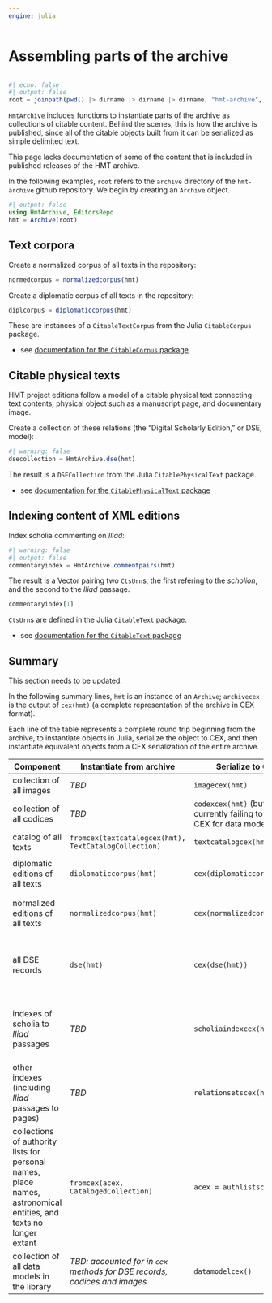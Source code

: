 ```yaml
---
engine: julia
---
```


# Assembling parts of the archive

```julia
```

```julia
#| echo: false
#| output: false
root = joinpath(pwd() |> dirname |> dirname |> dirname, "hmt-archive", "archive")
```



`HmtArchive` includes functions to instantiate parts of the archive as collections of citable content. Behind the scenes, this is how the archive is published, since all of the citable objects built from it can be serialized as simple delimited text.


::: {.callout-caution title="Documentation incomplete"}
This page lacks documentation of some of the content that is included
in published releases of the HMT archive.
:::

In the following examples, `root` refers to the `archive` directory of the `hmt-archive` github repository. We begin by creating an `Archive` object.





```julia
#| output: false
using HmtArchive, EditorsRepo
hmt = Archive(root)
```



## Text corpora

Create a normalized corpus of all texts in the repository:

```julia
normedcorpus = normalizedcorpus(hmt)
```
Create a diplomatic corpus of all texts in the repository:

```julia
diplcorpus = diplomaticcorpus(hmt)
```

These are  instances of a `CitableTextCorpus` from the Julia `CitableCorpus` package. 

- see [documentation for the `CitableCorpus` package](https://neelsmith.quarto.pub/citablecorpus/).



## Citable physical texts

HMT project editions follow a model of a citable physical text connecting text contents, physical object such as a manuscript page, and documentary image.

Create a collection of these relations (the "Digital Scholarly Edition," or DSE, model):


```julia
#| warning: false
dsecollection = HmtArchive.dse(hmt)
```

The result is a `DSECollection` from the Julia `CitablePhysicalText` package.

- see [documentation for the `CitablePhysicalText` package](https://neelsmith.quarto.pub/citablephysicaltext/)


## Indexing content of XML editions

Index scholia commenting on *Iliad*:

```julia
#| warning: false
#| output: false
commentaryindex = HmtArchive.commentpairs(hmt)
```

The result is a Vector pairing two `CtsUrn`s, the first refering to the *scholion*, and the second to the *Iliad* passage.



```julia
commentaryindex[1]
```

`CtsUrn`s are defined in the Julia `CitableText` package.

- see [documentation for the `CitableText` package](https://neelsmith.quarto.pub/citabletext/)


## Summary


::: {.callout-caution title="Documentation out of date"}
This section needs to be updated.
:::

In the following summary lines, `hmt` is an instance of an `Archive`; `archivecex` is the output of `cex(hmt)` (a complete representation of the archive in CEX format).

Each line of the table represents a complete round trip beginning from the archive, to instantiate objects in Julia, serialize the object to CEX, and then instantiate equivalent objects from a CEX serialization of the entire archive.

| Component |  Instantiate from archive | Serialize to CEX | Instantiate from CEX |
| --- | --- | --- | --- |
| collection of all images | *TBD* | `imagecex(hmt)` | *TBA* |
| collection of all codices | *TBD* | `codexcex(hmt)` (but currently failing to include CEX for data model?)| `fromcex(archivecex, Codex)` |
| catalog of all texts | `fromcex(textcatalogcex(hmt), TextCatalogCollection)` | `textcatalogcex(hmt)` | `fromcex(archivecex, TextCatalogCollection)` |
| diplomatic editions of all texts | `diplomaticcorpus(hmt)` | `cex(diplomaticcorpus(hmt))` | filter full corpus created with `fromcex(archivecex, CitableTextCorpus)` |
| normalized editions of all texts | `normalizedcorpus(hmt)`| `cex(normalizedcorpus(hmt))` | filter full corpus created with `fromcex(archivecex, CitableTextCorpus)` |
| all DSE records| `dse(hmt)` | `cex(dse(hmt))`| *TBA* (`fromcex(archivecex, DseCollection))` is broken in current version of `CitablePhysicalText`) | 
| indexes of scholia to *Iliad* passages | *TBD*  | `scholiaindexcex(hmt)` | *TBA* (`fromcex(archivecex, CitableCommentary)` is broken in current version of `CitableAnnotations`) |
| other indexes (including *Iliad* passages to pages) | *TBD*  | `relationsetscex(hmt)` | *TBA* (should be instantiated using `fromcex` with an implementation of the index's data model) |
| collections of authority lists for personal names, place names, astronomical entities, and texts no longer extant | `fromcex(acex, CatalogedCollection)` |  `acex = authlistscex(hmt)` | *TBA* |
| collection of all data models in the library| *TBD: accounted for in `cex` methods for DSE records, codices and images* | `datamodelcex()` | *TBA* |